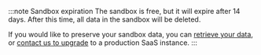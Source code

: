 :::note Sandbox expiration
The sandbox is free, but it will expire after 14 days. After this time, all data in the sandbox will be deleted.

If you would like to preserve your sandbox data, you can [retrieve your data](/developers/weaviate/manage-data/read-all-objects), or [contact us to upgrade](/pricing) to a production SaaS instance.
:::
